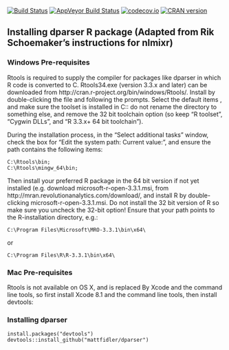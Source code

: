 [![Build Status](https://travis-ci.org/mattfidler/dparser-R.svg?branch=master)](https://travis-ci.org/mattfidler/dparser-R)
[![AppVeyor Build Status](https://ci.appveyor.com/api/projects/status/github/mattfidler/dparser-R?branch=master&svg=true)](https://ci.appveyor.com/project/mattfidler/dparser-R)
[![codecov.io](https://codecov.io/github/mattfidler/dparser-R/coverage.svg?branch=master)](https://codecov.io/github/mattfidler/dparser-R?branch=master)
[![CRAN version](http://www.r-pkg.org/badges/version/dparser)](https://cran.r-project.org/package=dparser)

## Installing dparser R package (Adapted from Rik Schoemaker's instructions for nlmixr)
### Windows Pre-requisites
Rtools is required to supply the compiler for packages like dparser in
which R code is converted to C. Rtools34.exe (version 3.3.x and later)
can be downloaded from
http://cran.r-project.org/bin/windows/Rtools/. Install by
double-clicking the file and following the prompts. Select the default
items , and make sure the toolset is installed in C:\Rtools: do not
rename the directory to something else, and remove the 32 bit
toolchain option (so keep "R toolset", "Cygwin DLLs", and "R 3.3.x+ 64
bit toolchain").

During the installation process, in the "Select additional tasks"
window, check the box for "Edit the system path: Current value:", and
ensure the path contains the following items:
```
C:\Rtools\bin;
C:\Rtools\mingw_64\bin;
```
Then install your preferred R package in the 64 bit version if not yet
installed (e.g. download microsoft-r-open-3.3.1.msi, from
http://mran.revolutionanalytics.com/download/, and install R by
double-clicking microsoft-r-open-3.3.1.msi. Do not install the 32 bit
version of R so make sure you uncheck the 32-bit option! Ensure that
your path points to the R-installation directory, e.g.:

```
C:\Program Files\Microsoft\MRO-3.3.1\bin\x64\
```
or
```
C:\Program Files\R\R-3.3.1\bin\x64\
```
### Mac Pre-requisites

Rtools is not available on OS X, and is replaced By Xcode and the
command line tools, so first install Xcode 8.1 and the command line
tools, then install devtools:

### Installing dparser

```
install.packages("devtools")
devtools::install_github("mattfidler/dparser")
```


